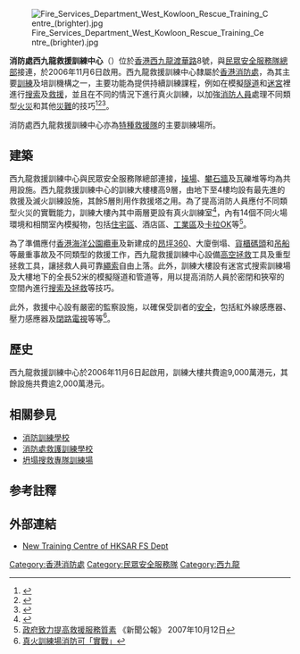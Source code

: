 [[File:Fire_Services_Department_West_Kowloon_Rescue_Training_Centre_(brighter).jpg|thumb]]

'''消防處西九龍救援訓練中心'''（{{lang-en|'''F'''ire '''S'''ervices '''D'''epartment '''W'''est '''K'''owloon '''R'''escue '''T'''raining '''C'''entre}}）位於[[香港|香港]][[西九龍|西九龍]][[渡華路|渡華路]]8號，與[[民眾安全服務隊總部|民眾安全服務隊總部]]接連，於2006年11月6日啟用。西九龍救援訓練中心隸屬於[[香港消防處|香港消防處]]，為其主要[[訓練|訓練]]及培訓機構之一，主要功能為提供持續訓練課程，例如在模擬[[隧道|隧道]]和[[迷宮|迷宮]]裡進行[[搜索|搜索]]及[[救援|救援]]，並且在不同的情況下進行真火訓練，以加強[[消防人員|消防人員]]處理不同類型[[火災|火災]]和其他[[災難|災難]]的技巧<ref>{{Cite web |url=http://www.hkfsd.gov.hk/home/images/review_07/7_training.pdf |title=滅火與救援訓練 |access-date=2011-02-03 |archive-date=2009-01-17 |archive-url=https://web.archive.org/web/20090117101950/http://www.hkfsd.gov.hk/home/images/review_07/7_training.pdf |dead-url=no }}</ref><ref>{{Cite web |url=http://www.hkfsd.gov.hk/home/chi/pressrelease/2007/20070130.html |title=消防處二零零六年工作回顧 |access-date=2011-02-03 |archive-url=https://web.archive.org/web/20100109095434/http://www.hkfsd.gov.hk/home/chi/pressrelease/2007/20070130.html |archive-date=2010-01-09 |dead-url=yes }}</ref><ref>{{Cite web |url=http://www.hkfsd.gov.hk/images/review_11/tc_eng/6_human_resources_management.pdf |title=西九龍救援訓練中心 |access-date=2013-12-31 |archive-url=https://web.archive.org/web/20171025175206/http://www.hkfsd.gov.hk/images/review_11/tc_eng/6_human_resources_management.pdf |archive-date=2017-10-25 |dead-url=yes }}</ref>。

消防處西九龍救援訓練中心亦為[[特種救援隊|特種救援隊]]的主要訓練場所。

==建築==
西九龍救援訓練中心與民眾安全服務隊總部連接，[[操場|操場]]、[[攀石牆|攀石牆]]及瓦礫堆等均為共用設施。西九龍救援訓練中心的訓練大樓樓高9層，由地下至4樓均設有最先進的救援及滅火訓練設施，其餘5層則用作救援塔之用。為了提高消防人員應付不同類型火災的實戰能力，訓練大樓內其中兩層更設有真火訓練室<ref>{{Cite web |url=http://the-sun.on.cc/channels/news/20070523/20070523014518_0000.html |title=密封房溫度飆升 瞬間變火海 |access-date=2014-08-29 |archive-date=2016-03-05 |archive-url=https://web.archive.org/web/20160305002328/http://the-sun.on.cc/channels/news/20070523/20070523014518_0000.html |dead-url=no }}</ref>，內有14個不同火場環境和相關室內模擬物，包括[[住宅區|住宅區]]、酒店區、[[工業區|工業區]]及[[卡拉OK|卡拉OK]]等<ref>[http://www.info.gov.hk/gia/general/200710/12/P200710120172.htm 政府致力提高救援服務質素] {{Wayback|url=http://www.info.gov.hk/gia/general/200710/12/P200710120172.htm |date=20190902154610 }}《新聞公報》 2007年10月12日</ref>。

為了準備應付[[香港海洋公園纜車|香港海洋公園纜車]]及新建成的[[昂坪360|昂坪360]]、大廈倒塌、[[貨櫃碼頭|貨櫃碼頭]]和[[吊船|吊船]]等嚴重事故及不同類型的救援工作，西九龍救援訓練中心設備[[高空拯救|高空拯救]]工具及重型拯救工具，讓拯救人員可靠[[繩索|繩索]]自由上落。此外，訓練大樓設有迷宮式搜索訓練場及大樓地下的全長52米的模擬隧道和管道等，用以提高消防人員於密閉和狹窄的空間內進行[[搜索及拯救|搜索及拯救]]等技巧。

此外，救援中心設有嚴密的監察設施，以確保受訓者的[[安全|安全]]，包括紅外線感應器、壓力感應器及[[閉路電視|閉路電視]]等等<ref>[http://www.chinesetoday.com/news/show/id/18545 真火訓練場消防可「實戰」]{{Dead link}}</ref>。

==歷史==
西九龍救援訓練中心於2006年11月6日起啟用，訓練大樓共費逾9,000萬港元，其餘設施共費逾2,000萬港元。

==相關參見==
*[[消防訓練學校|消防訓練學校]]
*[[消防處救護訓練學校|消防處救護訓練學校]]
*[[坍塌搜救專隊訓練場|坍塌搜救專隊訓練場]]

==参考註釋==
{{reflist|2}}

==外部連結==
*[http://www.youtube.com/watch?v=-dOqm04UKTQ New Training Centre of HKSAR FS Dept] {{Wayback|url=http://www.youtube.com/watch?v=-dOqm04UKTQ |date=20161007093534 }}

{{模板:香港消防處訓練場地}}

[[Category:香港消防處|Category:香港消防處]]
[[Category:民眾安全服務隊|Category:民眾安全服務隊]]
[[Category:西九龍|Category:西九龍]]